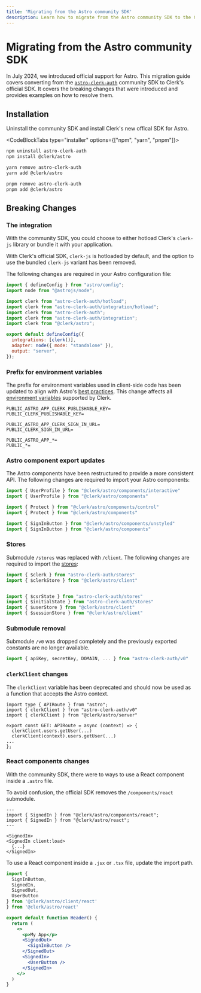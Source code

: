 ```yaml
---
title: 'Migrating from the Astro community SDK'
description: Learn how to migrate from the Astro community SDK to the Clerk Astro SDK.
---
```


# Migrating from the Astro community SDK

In July 2024, we introduced official support for Astro. This migration guide covers converting from the [`astro-clerk-auth`](https://github.com/panteliselef/astro-with-clerk-auth) community SDK to Clerk's official SDK. It covers the breaking changes that were introduced and provides examples on how to resolve them.

## Installation

Uninstall the community SDK and install Clerk's new offical SDK for Astro.

<CodeBlockTabs type="installer" options={["npm", "yarn", "pnpm"]}>
  ```bash {{ prettier: false, filename: 'terminal' }}
  npm uninstall astro-clerk-auth
  npm install @clerk/astro
  ```

  ```bash {{ prettier: false, filename: 'terminal' }}
  yarn remove astro-clerk-auth
  yarn add @clerk/astro
  ```

  ```bash {{ prettier: false, filename: 'terminal' }}
  pnpm remove astro-clerk-auth
  pnpm add @clerk/astro
  ```
</CodeBlockTabs>

## Breaking Changes

### The integration

With the community SDK, you could choose to either hotload Clerk's `clerk-js` library or bundle it with your application.

With Clerk's official SDK, `clerk-js` is hotloaded by default, and the option to use the bundled `clerk-js` variant has been removed.

The following changes are required in your Astro configuration file:

```jsx {{ prettier: false, del: [[4, 7]], ins: [8] }}
import { defineConfig } from "astro/config";
import node from "@astrojs/node";

import clerk from "astro-clerk-auth/hotload";
import clerk from "astro-clerk-auth/integration/hotload";
import clerk from "astro-clerk-auth";
import clerk from "astro-clerk-auth/integration";
import clerk from "@clerk/astro";

export default defineConfig({
  integrations: [clerk()],
  adapter: node({ mode: "standalone" }),
  output: "server",
});
```

### Prefix for environment variables

The prefix for environment variables used in client-side code has been updated to align with Astro's [best practices](https://docs.astro.build/en/guides/environment-variables/). This change affects all [environment variables](https://clerk.com/docs/deployments/clerk-environment-variables) supported by Clerk.

```{{ prettier: false, del: [1, 4, 7], ins: [2, 5, 8] }}
PUBLIC_ASTRO_APP_CLERK_PUBLISHABLE_KEY=
PUBLIC_CLERK_PUBLISHABLE_KEY=

PUBLIC_ASTRO_APP_CLERK_SIGN_IN_URL=
PUBLIC_CLERK_SIGN_IN_URL=

PUBLIC_ASTRO_APP_*=
PUBLIC_*=

```

### Astro component export updates

The Astro components have been restructured to provide a more consistent API. The following changes are required to import your Astro components:

```jsx {{ prettier: false, del: [1, 4, 7], ins: [2, 5, 8] }}
import { UserProfile } from "@clerk/astro/components/interactive"
import { UserProfile } from "@clerk/astro/components"

import { Protect } from "@clerk/astro/components/control"
import { Protect } from "@clerk/astro/components"

import { SignInButton } from "@clerk/astro/components/unstyled"
import { SignInButton } from "@clerk/astro/components"
```

### Stores

Submodule `/stores` was replaced with `/client`. The following changes are required to import the [stores](/docs/references/astro/overview#client-side-helpers):

```jsx {{ prettier: false, del: [1, 5, 6], ins: [2, 7, 8] }}
import { $clerk } from "astro-clerk-auth/stores"
import { $clerkStore } from "@clerk/astro/client"


import { $csrState } from "astro-clerk-auth/stores"
import { $initialState } from "astro-clerk-auth/stores"
import { $userStore } from "@clerk/astro/client"
import { $sessionStore } from "@clerk/astro/client"
```

### Submodule removal

Submodule `/v0` was dropped completely and the previously exported constants are no longer available.

```jsx {{ prettier: false, del: [1] }}
import { apiKey, secretKey, DOMAIN, ... } from "astro-clerk-auth/v0"
```

### `clerkClient` changes

The `clerkClient` variable has been deprecated and should now be used as a function that accepts the Astro context.

```tsx {{ prettier: false, del: [2, 6], ins: [3, 7] }}
import type { APIRoute } from "astro";
import { clerkClient } from "astro-clerk-auth/v0"
import { clerkClient } from "@clerk/astro/server"

export const GET: APIRoute = async (context) => {
  clerkClient.users.getUser(...)
  clerkClient(context).users.getUser(...)
...
};
```

### React components changes

With the community SDK, there were to ways to use a React component inside a `.astro` file.

To avoid confusion, the official SDK removes the `/components/react` submodule.

```astro {{ prettier: false, del: [2, 6], ins: [3, 7] }}
---
import { SignedIn } from "@clerk/astro/components/react";
import { SignedIn } from "@clerk/astro/react";
---

<SignedIn>
<SignedIn client:load>
  {...}
</SignedIn>
```

To use a React component inside a `.jsx` or `.tsx` file, update the import path.

```jsx {{ prettier: false, del: [6], ins: [7] }}
import {
  SignInButton,
  SignedIn,
  SignedOut,
  UserButton
} from '@clerk/astro/client/react'
} from '@clerk/astro/react'

export default function Header() {
  return (
    <>
      <p>My App</p>
      <SignedOut>
        <SignInButton />
      </SignedOut>
      <SignedIn>
        <UserButton />
      </SignedIn>
    </>
  )
}
```
